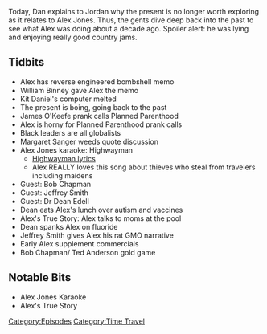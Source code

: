 {{DEFAULTSORT:
    #_EPISODE_0123:March 18, 2008
}}{{Episode
    | title           = March 18, 2008
    | caption         = Listen to this episode on [https://knowledgefight.libsyn.com/knowledge-fight-march-18-2008 Libsyn] [https://open.spotify.com/episode/13HPzQCmd2yl83Z45nQKMd Spotify], Read the [[Transcript/123: March 18, 2008|Unofficial Transcript]]
    | episodeNumber   = 123
    | length          = 01:42:08
    | airDate         = January 26, 2018
    | coverageDate    = March 18, 2008
    | episodeType     = [[:Category:Time Travel|Time Travel]]
    | appearance      = [[William Binney]], [[Kit Daniels]], [[James O'Keefe]], [[Margaret Sanger]], [[Bob Chapman]], [[Jeffrey Smith]], [[Dr Dean Edell]], [[Ted Anderson]]
    | beverage        = Prophecy Wine
    | previousEpisode = [[122 LIVE: March 1-2, 2012]]
    | nextEpisode     = [[124: March 23, 2008]]
}}

{{Stub}}

Today, Dan explains to Jordan why the present is no longer worth exploring as it relates to Alex Jones. Thus, the gents dive deep back into the past to see what Alex was doing about a decade ago. Spoiler alert: he was lying and enjoying really good country jams.

==Tidbits==

*Alex has reverse engineered bombshell memo
*William Binney gave Alex the memo
*Kit Daniel's computer melted
*The present is boing, going back to the past
*James O'Keefe prank calls Planned Parenthood
*Alex is horny for Planned Parenthood prank calls
*Black leaders are all globalists
*Margaret Sanger weeds quote discussion
*Alex Jones karaoke: Highwayman
**[https://genius.com/The-highwaymen-highwayman-lyrics Highwayman lyrics]
**Alex REALLY loves this song about thieves who steal from travelers including maidens
*Guest: Bob Chapman
*Guest: Jeffrey Smith
*Guest: Dr Dean Edell
*Dean eats Alex's lunch over autism and vaccines
*Alex's True Story: Alex talks to moms at the pool
*Dean spanks Alex on fluoride
*Jeffrey Smith gives Alex his rat GMO narrative
*Early Alex supplement commercials
*Bob Chapman/ Ted Anderson gold game

==Notable Bits==

*Alex Jones Karaoke
*Alex's True Story

[[Category:Episodes]]
[[Category:Time Travel]]
